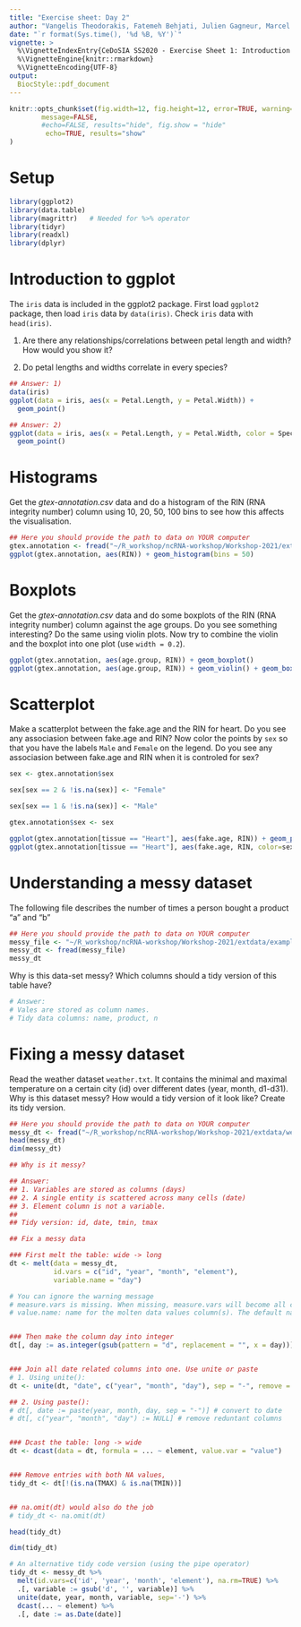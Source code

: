 ```yaml
---
title: "Exercise sheet: Day 2"
author: "Vangelis Theodorakis, Fatemeh Behjati, Julien Gagneur, Marcel Schulz"
date: "`r format(Sys.time(), '%d %B, %Y')`"
vignette: >
  %\VignetteIndexEntry{CeDoSIA SS2020 - Exercise Sheet 1: Introduction to R}
  %\VignetteEngine{knitr::rmarkdown}
  %\VignetteEncoding{UTF-8}
output: 
  BiocStyle::pdf_document
---
```


```r
knitr::opts_chunk$set(fig.width=12, fig.height=12, error=TRUE, warning=FALSE,
        message=FALSE, 
        #echo=FALSE, results="hide", fig.show = "hide"
         echo=TRUE, results="show"
)
```

# Setup

```r
library(ggplot2)
library(data.table)
library(magrittr)   # Needed for %>% operator
library(tidyr)
library(readxl)
library(dplyr)
```


# Introduction to ggplot

The `iris` data is included in the ggplot2 package. First load `ggplot2` package, then load `iris` data by `data(iris)`. Check `iris` data with `head(iris)`. 

1) Are there any relationships/correlations between petal length and width? How would you show it?

2) Do petal lengths and widths correlate in every species?


```r
## Answer: 1)
data(iris)
ggplot(data = iris, aes(x = Petal.Length, y = Petal.Width)) +
  geom_point() 
```


```r
## Answer: 2)
ggplot(data = iris, aes(x = Petal.Length, y = Petal.Width, color = Species)) +
  geom_point()
```

# Histograms

Get the _gtex-annotation.csv_ data and do a histogram of the RIN (RNA integrity number) column using 10, 20, 50, 100 bins to see how this affects the visualisation.


```r
## Here you should provide the path to data on YOUR computer
gtex.annotation <- fread("~/R_workshop/ncRNA-workshop/Workshop-2021/extdata/gtex-dummy-dataset.csv")
ggplot(gtex.annotation, aes(RIN)) + geom_histogram(bins = 50)
```


# Boxplots

Get the _gtex-annotation.csv_ data and do some boxplots of the RIN (RNA integrity number) column against the age groups. Do you see something interesting? Do the same using violin plots. Now try to combine the violin and the boxplot into one plot (use `width = 0.2`).

```r
ggplot(gtex.annotation, aes(age.group, RIN)) + geom_boxplot()
ggplot(gtex.annotation, aes(age.group, RIN)) + geom_violin() + geom_boxplot(width=0.2)
```

# Scatterplot

Make a scatterplot between the fake.age and the RIN for heart. Do you see any associasion between fake.age and RIN? Now color the points by `sex` so that you have the labels `Male` and `Female` on the legend. Do you see any associasion between fake.age and RIN when it is controled for sex?

```r
sex <- gtex.annotation$sex

sex[sex == 2 & !is.na(sex)] <- "Female"

sex[sex == 1 & !is.na(sex)] <- "Male"

gtex.annotation$sex <- sex

ggplot(gtex.annotation[tissue == "Heart"], aes(fake.age, RIN)) + geom_point()
ggplot(gtex.annotation[tissue == "Heart"], aes(fake.age, RIN, color=sex)) + geom_point()
```


# Understanding a messy dataset


The following file describes the number of times a person bought a product "a" and "b"

```r
## Here you should provide the path to data on YOUR computer
messy_file <- "~/R_workshop/ncRNA-workshop/Workshop-2021/extdata/example_product_data.csv"
messy_dt <- fread(messy_file)
messy_dt
```

Why is this data-set messy? Which columns should a tidy version of this table have?

```r
# Answer: 
# Vales are stored as column names. 
# Tidy data columns: name, product, n
```

# Fixing a messy dataset

Read the weather dataset `weather.txt`. It contains the minimal and maximal temperature on a certain city (id) over different dates (year, month, d1-d31). Why is this dataset messy? How would a tidy version of it look like? Create its tidy version.

```r
## Here you should provide the path to data on YOUR computer
messy_dt <- fread("~/R_workshop/ncRNA-workshop/Workshop-2021/extdata/weather.txt")
head(messy_dt)
dim(messy_dt)
```

```r
## Why is it messy?

## Answer: 
## 1. Variables are stored as columns (days)
## 2. A single entity is scattered across many cells (date)
## 3. Element column is not a variable.
##
## Tidy version: id, date, tmin, tmax
```


```r
## Fix a messy data

### First melt the table: wide -> long
dt <- melt(data = messy_dt, 
           id.vars = c("id", "year", "month", "element"), 
           variable.name = "day") 

# You can ignore the warning message
# measure.vars is missing. When missing, measure.vars will become all columns outside id.vars.
# value.name: name for the molten data values column(s). The default name is 'value'. 


### Then make the column day into integer
dt[, day := as.integer(gsub(pattern = "d", replacement = "", x = day))]


### Join all date related columns into one. Use unite or paste
# 1. Using unite():
dt <- unite(dt, "date", c("year", "month", "day"), sep = "-", remove = TRUE)

## 2. Using paste():
# dt[, date := paste(year, month, day, sep = "-")] # convert to date
# dt[, c("year", "month", "day") := NULL] # remove reduntant columns


### Dcast the table: long -> wide
dt <- dcast(data = dt, formula = ... ~ element, value.var = "value") 


### Remove entries with both NA values,
tidy_dt <- dt[!(is.na(TMAX) & is.na(TMIN))] 


## na.omit(dt) would also do the job
# tidy_dt <- na.omit(dt)

head(tidy_dt)

dim(tidy_dt)
```

```r
# An alternative tidy code version (using the pipe operator)
tidy_dt <- messy_dt %>% 
  melt(id.vars=c('id', 'year', 'month', 'element'), na.rm=TRUE) %>% 
  .[, variable := gsub('d', '', variable)] %>% 
  unite(date, year, month, variable, sep='-') %>% 
  dcast(... ~ element) %>% 
  .[, date := as.Date(date)]
```
